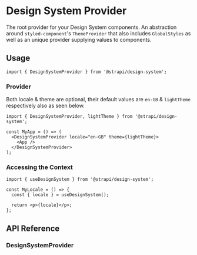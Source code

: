 
<Meta title="DesignSystemProvider" />

# Design System Provider

The root provider for your Design System components. An abstraction around `styled-component`'s `ThemeProvider` that also
includes `GlobalStyles` as well as an unique provider supplying values to components.

## Usage

```tsx
import { DesignSystemProvider } from '@strapi/design-system';
```

### Provider

Both locale & theme are optional, their default values are `en-GB` & `lightTheme` respectively also as seen below.

```tsx
import { DesignSystemProvider, lightTheme } from '@strapi/design-system';

const MyApp = () => (
  <DesignSystemProvider locale="en-GB" theme={lightTheme}>
    <App />
  </DesignSystemProvider>
);
```

### Accessing the Context

```tsx
import { useDesignSystem } from '@strapi/design-system';

const MyLocale = () => {
  const { locale } = useDesignSystem();

  return <p>{locale}</p>;
};
```

## API Reference

### DesignSystemProvider

<ArgsTable of={DesignSystemProvider} />
